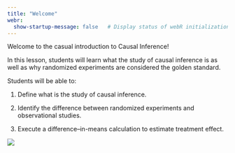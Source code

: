 ```yaml
---
title: "Welcome"
webr:  
  show-startup-message: false   # Display status of webR initialization
---
```


Welcome to the casual introduction to Causal Inference!


In this lesson, students will learn what the study of causal inference is as well as why randomized experiments are considered the golden standard.

Students will be able to:

1.  Define what is the study of causal inference.

2.  Identify the difference between randomized experiments and observational studies.

3.  Execute a difference–in-means calculation to estimate treatment effect.

[![](images/xkcd_causation.png)](https://xkcd.com/552/)


